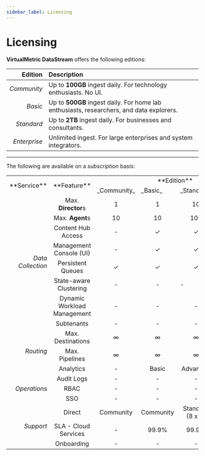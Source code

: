 ```yaml
---
sidebar_label: Licensing
---
```


# Licensing

**VirtualMetric DataStream** offers the following editions:

|Edition|Description|
|--:|:--|
|_Community_|Up to **100GB** ingest daily. For technology enthusiasts. No UI.|
|_Basic_|Up to **500GB** ingest daily. For home lab enthusiasts, researchers, and data explorers.|
|_Standard_|Up to **2TB** ingest daily. For businesses and consultants.|
|_Enterprise_|Unlimited ingest. For large enterprises and system integrators.|

---

The following are available on a _subscription_ basis:

<table>
  <tbody>
    <tr>
      <td rowspan='2' align='right'>**Service**</td><td rowspan='2' align='center'>**Feature**</td><td colspan='4' align='center'>**Edition**</td>
    </tr>
    <tr>
      <td>_Community_</td><td>_Basic_</td><td>_Standard_</td><td>_Enterprise_</td>
    </tr>
    <tr>
      <td rowspan='9' align='right'><i>Data Collection</i></td>
    </tr>
    <tr>
      <td align='center'>Max. <b>Director</b>s</td><td align='center'>1</td><td align='center'>1</td><td align='center'>10</td><td align='center'>&infin;</td>
    </tr>
    <tr>
      <td align='center'>Max. <b>Agent</b>s</td><td align='center'>10</td><td align='center'>10</td><td align='center'>100</td><td align='center'>&infin;</td>
    </tr>
    <tr>
      <td align='center'>Content Hub Access</td><td align='center'>-</td><td align='center'>&#10003;</td><td align='center'>&#10003;</td><td align='center'>&#10003;</td>
    </tr>
    <tr>
      <td align='center'>Management Console (UI)</td><td align='center'>-</td><td align='center'>&#10003;</td><td align='center'>&#10003;</td><td align='center'>&#10003;</td>
    </tr>
    <tr>
      <td align='center'>Persistent Queues</td><td align='center'>&#10003;</td><td align='center'>&#10003;</td><td align='center'>&#10003;</td><td align='center'>&#10003;</td>
    </tr>
    <tr>
      <td align='center'>State-aware Clustering</td><td align='center'>-</td><td align='center'>-</td><td>-</td><td align='center'>&#10003;</td>
    </tr>
    <tr>
      <td align='center'>Dynamic Workload Management</td><td align='center'>-</td><td align='center'>-</td><td align='center'>-</td><td align='center'>&#10003;</td>
    </tr>
    <tr>
      <td align='center'>Subtenants</td><td align='center'>-</td><td align='center'>-</td><td align='center'>-</td><td align='center'>&#10003;</td>
    </tr>
    <tr>
      <td rowspan="4" align='right'><i>Routing</i></td>
    </tr>
    <tr>
      <td align='center'>Max. Destinations</td><td align='center'>&infin;</td><td align='center'>&infin;</td><td align='center'>&infin;</td><td align='center'>&infin;</td>
    </tr>
    <tr>
      <td align='center'>Max. Pipelines</td><td align='center'>&infin;</td><td align='center'>&infin;</td><td align='center'>&infin;</td><td align='center'>&infin;</td>
    </tr>
    <tr>
      <td align='center'>Analytics</td><td align='center'>-</td><td align='center'>Basic</td><td align='center'>Advanced</td><td align='center'>Advanced</td>
    </tr>
    <tr>
      <td rowspan="4" align='right'><i>Operations</i></td>
    </tr>
    <tr>
      <td align='center'>Audit Logs</td><td align='center'>-</td><td align='center'>-</td><td align='center'>-</td><td align='center'>&#10003;</td>
    </tr>
    <tr>
      <td align='center'>RBAC</td><td align='center'>-</td><td align='center'>-</td><td align='center'>-</td><td align='center'>&#10003;</td>
    </tr>
    <tr>
      <td align='center'>SSO</td><td align='center'>-</td><td align='center'>-</td><td align='center'>-</td><td align='center'>&#10003;</td>
    </tr>
    <tr>
      <td rowspan="4" align='right'><i>Support</i></td>
    </tr>
    <tr>
      <td align='center'>Direct</td><td align='center'>Community</td><td align='center'>Community</td><td align='center'>Standard (8&nbsp;x&nbsp;5)</td><td align='center'>Enterprise (24&nbsp;x&nbsp;7)</td>
    </tr>
    <tr>
      <td align='center'>SLA - Cloud Services</td><td align='center'>-</td><td align='center'>99.9%</td><td align='center'>99.9%</td><td align='center'>99.9%</td>
    </tr>
    <tr>
      <td align='center'>Onboarding</td><td align='center'>-</td><td align='center'>-</td><td align='center'>-</td><td align='center'>&#10003;</td>
    </tr>
  </tbody>
</table>
